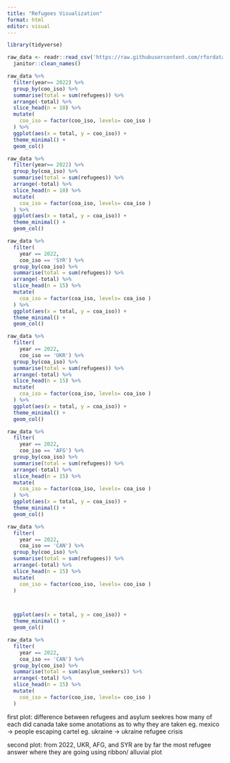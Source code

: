 ```yaml
---
title: "Refugees Visualization"
format: html
editor: visual
---
```


```r
library(tidyverse)
```

```r
raw_data <- readr::read_csv('https://raw.githubusercontent.com/rfordatascience/tidytuesday/master/data/2023/2023-08-22/population.csv') %>% 
  janitor::clean_names()
```

```r
raw_data %>%
  filter(year== 2022) %>%
  group_by(coo_iso) %>%
  summarise(total = sum(refugees)) %>%
  arrange(-total) %>%
  slice_head(n = 10) %>%
  mutate(
    coo_iso = factor(coo_iso, levels= coo_iso )
  ) %>%
  ggplot(aes(x = total, y = coo_iso)) +
  theme_minimal() +
  geom_col()
```

```r
raw_data %>%
  filter(year== 2022) %>%
  group_by(coa_iso) %>%
  summarise(total = sum(refugees)) %>%
  arrange(-total) %>%
  slice_head(n = 10) %>%
  mutate(
    coa_iso = factor(coa_iso, levels= coa_iso )
  ) %>%
  ggplot(aes(x = total, y = coa_iso)) +
  theme_minimal() +
  geom_col()
```

```r
raw_data %>%
  filter(
    year == 2022,
    coo_iso == 'SYR') %>%
  group_by(coa_iso) %>%
  summarise(total = sum(refugees)) %>%
  arrange(-total) %>%
  slice_head(n = 15) %>%
  mutate(
    coa_iso = factor(coa_iso, levels= coa_iso )
  ) %>%
  ggplot(aes(x = total, y = coa_iso)) +
  theme_minimal() +
  geom_col()
```

```r
raw_data %>%
  filter(
    year == 2022,
    coo_iso == 'UKR') %>%
  group_by(coa_iso) %>%
  summarise(total = sum(refugees)) %>%
  arrange(-total) %>%
  slice_head(n = 15) %>%
  mutate(
    coa_iso = factor(coa_iso, levels= coa_iso )
  ) %>%
  ggplot(aes(x = total, y = coa_iso)) +
  theme_minimal() +
  geom_col()
```

```r
raw_data %>%
  filter(
    year == 2022,
    coo_iso == 'AFG') %>%
  group_by(coa_iso) %>%
  summarise(total = sum(refugees)) %>%
  arrange(-total) %>%
  slice_head(n = 15) %>%
  mutate(
    coa_iso = factor(coa_iso, levels= coa_iso )
  ) %>%
  ggplot(aes(x = total, y = coa_iso)) +
  theme_minimal() +
  geom_col()
```

```r
raw_data %>%
  filter(
    year == 2022,
    coa_iso == 'CAN') %>%
  group_by(coo_iso) %>%
  summarise(total = sum(refugees)) %>%
  arrange(-total) %>%
  slice_head(n = 15) %>%
  mutate(
    coo_iso = factor(coo_iso, levels= coo_iso )
  )



  ggplot(aes(x = total, y = coo_iso)) +
  theme_minimal() +
  geom_col()
```

```r
raw_data %>%
  filter(
    year == 2022,
    coa_iso == 'CAN') %>%
  group_by(coo_iso) %>%
  summarise(total = sum(asylum_seekers)) %>%
  arrange(-total) %>%
  slice_head(n = 15) %>%
  mutate(
    coo_iso = factor(coo_iso, levels= coo_iso )
  )
```

first plot: difference between refugees and asylum seekres how many of each did canada take some anotations as to why they are taken eg. mexico -\> people escaping cartel eg. ukraine -\> ukraine refugee crisis

second plot: from 2022, UKR, AFG, and SYR are by far the most refugee answer where they are going using ribbon/ alluvial plot
